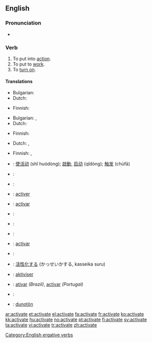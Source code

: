 ==English==

===Pronunciation===
*{{audio|en-us-activate.ogg|Audio (US)}}

===Verb===
{{en-verb|activat|ing}}

# To put into [[action]].
# To put to [[work]].
# To [[turn on]].

====Translations====
{{trans-top|to put into action}}
* Bulgarian: {{t|bg|активирам|sc=Cyrl}}
* Dutch: {{t|nl|activeren}}
{{trans-mid}}
* Finnish: {{t+|fi|aktivoida}}
{{trans-bottom}}

{{trans-top|to put to work}}
* Bulgarian: {{t|bg|пускам|sc=Cyrl}},  {{t|bg|активирам|sc=Cyrl}}
* Dutch: {{t|nl|activeren}}
{{trans-mid}}
* Finnish: {{t+|fi|aktivoida}}
{{trans-bottom}}

{{trans-top|to turn on}}
* Dutch: {{t+|nl|aanzetten}}, {{t|nl|inschakelen}}
{{trans-mid}}
* Finnish: {{t+|fi|aktivoida}}, {{t+|fi|käynnistää}}
{{trans-bottom}}

{{checktrans-top}}
* {{ttbc|Chinese}}: [[使活动]] (shǐ huódòng); [[啟動]], [[启动]] (qǐdòng); [[触发]] (chùfā)
* {{ttbc|Croatian}}: {{t-|hr|aktivirati|alt=aktivírati}}
* {{ttbc|Estonian}}: {{t|et|rakendama}}
* {{ttbc|French}}: [[activer]]
* {{ttbc|Galician}}: [[activar]]
* {{ttbc|German}}: {{t+|de|aktivieren}}
* {{ttbc|Greek}}: {{t+|el|ενεργοποιώ|tr=energopoió|sc=Grek}}
* {{ttbc|Indonesian}}: {{t+|id|aktif|alt=mengaktifkan|xs=Indonesian}}
{{checktrans-mid}}
* {{ttbc|Interlingua}}: [[activar]]
* {{ttbc|Italian}}: {{t-|it|attivare}}
* {{ttbc|Japanese}}: [[活性化]]する (かっせいかする, kasseika suru)
* {{ttbc|Norwegian}}: [[aktiviser]]
* {{ttbc|Portuguese}}: [[ativar]] ''(Brazil)'', [[activar]] ''(Portugal)''
* {{ttbc|Spanish}}: {{t+|es|activar}}
* {{ttbc|Volapük}}: [[dunotön]]
{{checktrans-bottom}}

[[Category:English ergative verbs]]

[[ar:activate]]
[[et:activate]]
[[el:activate]]
[[fa:activate]]
[[fr:activate]]
[[ko:activate]]
[[kk:activate]]
[[hu:activate]]
[[no:activate]]
[[pt:activate]]
[[fi:activate]]
[[sv:activate]]
[[ta:activate]]
[[vi:activate]]
[[tr:activate]]
[[zh:activate]]